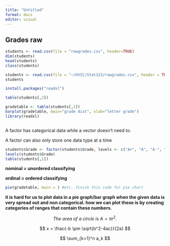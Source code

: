 ```yaml
---
title: "Untitled"
format: docx
editor: visual
---
```


## Grades raw

```r
students <- read.csv(file = "rawgrades.csv", header=TRUE)
dim(students)
head(students)
class(students)
```

```r
students <- read.csv(file = "~/UVIC/Stat123/rawgrades.csv", header = TRUE)
students
```

```r
install.packages("readxl")
```

```r
table(students[,2])
```

```r
gradetable <- table(students[,2])
barplot(gradetable, main="grade dist", xlab="letter grade")
library(readxl)
```

```r

```

A factor has categorical data while a vector doesn't need to.

A factor can also only store one data type at a time

```r
students$Grade <- factor(students$Grade, levels <- c("A+", "A", "A-", "B+", "B", "B-", "C", "D", "F"))
levels(students$Grade)
table(students[,2])
```

**nominal = unordered classifying**

**ordinal = ordered classifying**

```r
pie(gradetable, main = ) #etc. finish this code for pie chart
```

**it is hard for us to plot data in a pie graph/bar graph when the given data is very spread out and non categorical. how we can plot these is by creating categories of ranges that contain these numbers.**

$$
The\ area\ of\ a\ circle\ is\ A = \pi r^2.
$$

$$
x = \frac{-b \pm \sqrt{b^2-4ac}}{2a}
$$

$$
\sum_{k=1}^n a_k
$$

```r

```
